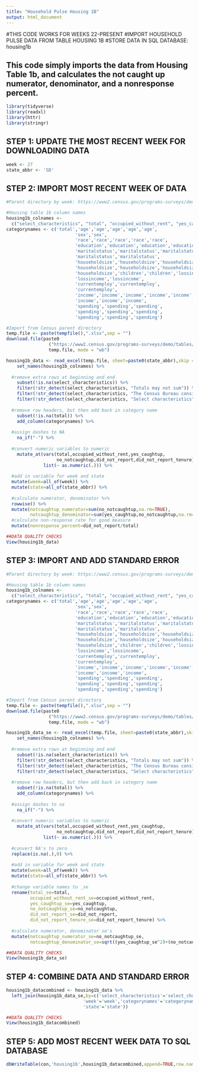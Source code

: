 ```yaml
---
title: "Household Pulse Housing 1B"
output: html_document
---
```


#THIS CODE WORKS FOR WEEKS 22-PRESENT
#IMPORT HOUSEHOLD PULSE DATA FROM TABLE HOUSING 1B
#STORE DATA IN SQL DATABASE: housing1b

## This code simply imports the data from Housing Table 1b, and calculates the not caught up numerator, denominator, and a nonresponse percent.


```r
library(tidyverse)
library(readxl)
library(httr)
library(stringr)
```

## STEP 1: UPDATE THE MOST RECENT WEEK FOR DOWNLOADING DATA
```r
week <- 27
state_abbr <- 'SD'
```

## STEP 2: IMPORT MOST RECENT WEEK OF DATA
```r
#Parent directory by week: https://www2.census.gov/programs-surveys/demo/tables/hhp/2021/

#Housing table 1b column names
housing1b_colnames <-
  c("select_characteristics", "total", "occupied_without_rent", "yes_caughtup", "no_notcaughtup", "did_not_report", "did_not_report_tenure")
categorynames <- c('total','age','age','age','age','age',
                          'sex','sex',
                          'race','race','race','race','race',
                          'education','education','education','education',
                          'maritalstatus','maritalstatus','maritalstatus',
                          'maritalstatus','maritalstatus',
                          'householdsize','householdsize','householdsize',
                          'householdsize','householdsize','householdsize',
                          'householdsize','children','children','lossincome',
                          'lossincome','lossincome',
                          'currentemploy','currentemploy',
                          'currentemploy',
                          'income','income','income','income','income','income',
                          'income','income','income',
                          'spending','spending','spending',
                          'spending','spending','spending',
                          'spending','spending','spending')

#Import from Census parent directory
temp.file <- paste(tempfile(),".xlsx",sep = "")
download.file(paste0
                ("https://www2.census.gov/programs-surveys/demo/tables/hhp/2021/wk",week,"/housing1b_week",week,".xlsx"), 
                temp.file, mode = "wb")

housing1b_data <- read_excel(temp.file, sheet=paste0(state_abbr),skip = 5) %>%
    set_names(housing1b_colnames) %>%
  
  #remove extra rows at beginning and end
    subset(!is.na(select_characteristics)) %>%
    filter(!str_detect(select_characteristics, "Totals may not sum")) %>%
    filter(!str_detect(select_characteristics, "The Census Bureau considers")) %>%
    filter(!str_detect(select_characteristics, "Select characteristics")) %>%
  
  #remove row headers, but then add back in category name
    subset(!is.na(total)) %>%
    add_column(categorynames) %>%
  
  #assign dashes to NA
    na_if("-") %>%
  
  #convert numeric variables to numeric
    mutate_at(vars(total,occupied_without_rent,yes_caughtup,
                   no_notcaughtup,did_not_report,did_not_report_tenure),
              list(~ as.numeric(.))) %>%
  
  #add in variable for week and state
  mutate(week=all_of(week)) %>%
  mutate(state=all_of(state_abbr)) %>%
  
  #calculate numerator, denominator %>%
  rowwise() %>%
  mutate(notcaughtup_numerator=sum(no_notcaughtup,na.rm=TRUE),
         notcaughtup_denominator=sum(yes_caughtup,no_notcaughtup,na.rm=TRUE)) %>%
  #calculate non-response rate for good measure
  mutate(nonresponse_percent=did_not_report/total)

##DATA QUALITY CHECKS
View(housing1b_data)

```

## STEP 3: IMPORT AND ADD STANDARD ERROR
```r
#Parent directory by week: https://www2.census.gov/programs-surveys/demo/tables/hhp/2021/

#Housing table 1b column names
housing1b_colnames <-
  c("select_characteristics", "total", "occupied_without_rent", "yes_caughtup", "no_notcaughtup", "did_not_report", "did_not_report_tenure")
categorynames <- c('total','age','age','age','age','age',
                          'sex','sex',
                          'race','race','race','race','race',
                          'education','education','education','education',
                          'maritalstatus','maritalstatus','maritalstatus',
                          'maritalstatus','maritalstatus',
                          'householdsize','householdsize','householdsize',
                          'householdsize','householdsize','householdsize',
                          'householdsize','children','children','lossincome',
                          'lossincome','lossincome',
                          'currentemploy','currentemploy',
                          'currentemploy',
                          'income','income','income','income','income','income',
                          'income','income','income',
                          'spending','spending','spending',
                          'spending','spending','spending',
                          'spending','spending','spending')

#Import from Census parent directory
temp.file <- paste(tempfile(),".xlsx",sep = "")
download.file(paste0
                ("https://www2.census.gov/programs-surveys/demo/tables/hhp/2021/wk",week,"/housing1b_se_week",week,".xlsx"), 
                temp.file, mode = "wb")

housing1b_data_se <- read_excel(temp.file, sheet=paste0(state_abbr),skip = 5) %>%
    set_names(housing1b_colnames) %>%
  
  #remove extra rows at beginning and end
    subset(!is.na(select_characteristics)) %>%
    filter(!str_detect(select_characteristics, "Totals may not sum")) %>%
    filter(!str_detect(select_characteristics, "The Census Bureau considers")) %>%
    filter(!str_detect(select_characteristics, "Select characteristics")) %>%
  
  #remove row headers, but then add back in category name
    subset(!is.na(total)) %>%
    add_column(categorynames) %>%
  
  #assign dashes to na
    na_if("-") %>%
  
  #convert numeric variables to numeric
    mutate_at(vars(total,occupied_without_rent,yes_caughtup,
                   no_notcaughtup,did_not_report,did_not_report_tenure),
              list(~ as.numeric(.))) %>%
  
  #convert NA's to zero
  replace(is.na(.),0) %>%
  
  #add in variable for week and state
  mutate(week=all_of(week)) %>%
  mutate(state=all_of(state_abbr)) %>%
  
  #change variable names to _se
  rename(total_se=total,
         occupied_without_rent_se=occupied_without_rent,
         yes_caughtup_se=yes_caughtup,
         no_notcaughtup_se=no_notcaughtup,
         did_not_report_se=did_not_report,
         did_not_report_tenure_se=did_not_report_tenure) %>%
  
  #calculate numerator, denominator se's
  mutate(notcaughtup_numerator_se=no_notcaughtup_se,
         notcaughtup_denominator_se=sqrt((yes_caughtup_se^2)+(no_notcaughtup_se^2))) 

##DATA QUALITY CHECKS
View(housing1b_data_se)

```

## STEP 4: COMBINE DATA AND STANDARD ERROR
```r
housing1b_datacombined <- housing1b_data %>%
  left_join(housing1b_data_se,by=c('select_characteristics'='select_characteristics',
                             'week'='week','categorynames'='categorynames',
                             'state'='state'))

##DATA QUALITY CHECKS
View(housing1b_datacombined)
```

## STEP 5: ADD MOST RECENT WEEK DATA TO SQL DATABASE
```r
dbWriteTable(con,'housing1b',housing1b_datacombined,append=TRUE,row.names=FALSE)
```

